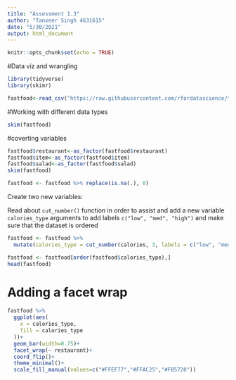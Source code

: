 ```yaml
---
title: "Assessment 1.3"
author: "Tanveer Singh 4631615"
date: "5/30/2021"
output: html_document
---
```


```r
knitr::opts_chunk$set(echo = TRUE)
```

#Data viz and wrangling

```r
library(tidyverse)
library(skimr)
```

```r
fastfood<-read_csv("https://raw.githubusercontent.com/rfordatascience/tidytuesday/master/data/2018/2018-09-04/fastfood_calories.csv")
```

#Working with different data types

```r
skim(fastfood)
```

#coverting variables
```r

fastfood$restaurant<-as_factor(fastfood$restaurant)
fastfood$item<-as_factor(fastfood$item)
fastfood$salad<-as_factor(fastfood$salad)
skim(fastfood)
```

```r
fastfood <- fastfood %>% replace(is.na(.), 0)
```

Create two new variables:

Read about `cut_number()` function in order to assist and add a new variable  `calories_type` arguments to add labels `c("low", "med", "high")` and make sure that the dataset is ordered

```r
fastfood <- fastfood %>%
  mutate(calories_type = cut_number(calories, 3, labels = c("low", "med", "high")))
```


```r
fastfood <- fastfood[order(fastfood$calories_type),]
head(fastfood)
```

# Adding a facet wrap
```r
fastfood %>%
  ggplot(aes(
    x = calories_type,
    fill = calories_type
  ))+
  geom_bar(width=0.75)+
  facet_wrap(~ restaurant)+
  coord_flip()+
  theme_minimal()+
  scale_fill_manual(values=c("#FFEF77","#FFAC25","#F85720"))
  
```